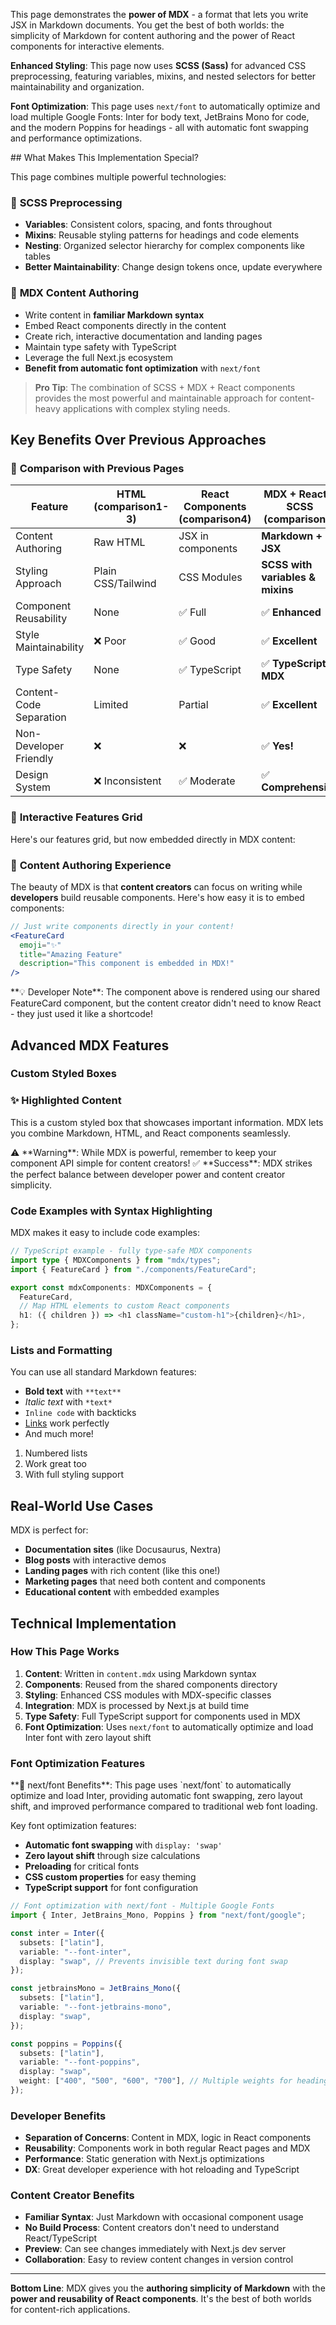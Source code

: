 This page demonstrates the **power of MDX** - a format that lets you write JSX in Markdown documents. You get the best of both worlds: the simplicity of Markdown for content authoring and the power of React components for interactive elements.

**Enhanced Styling**: This page now uses **SCSS (Sass)** for advanced CSS preprocessing, featuring variables, mixins, and nested selectors for better maintainability and organization.

**Font Optimization**: This page uses `next/font` to automatically optimize and load multiple Google Fonts: Inter for body text, JetBrains Mono for code, and the modern Poppins for headings - all with automatic font swapping and performance optimizations.

<Section flavour="strong">
  ## What Makes This Implementation Special?

  This page combines multiple powerful technologies:

  ### 🎨 **SCSS Preprocessing**

  - **Variables**: Consistent colors, spacing, and fonts throughout
  - **Mixins**: Reusable styling patterns for headings and code elements
  - **Nesting**: Organized selector hierarchy for complex components like tables
  - **Better Maintainability**: Change design tokens once, update everywhere

  ### 📝 **MDX Content Authoring**

  - Write content in **familiar Markdown syntax**
  - Embed React components directly in the content
  - Create rich, interactive documentation and landing pages
  - Maintain type safety with TypeScript
  - Leverage the full Next.js ecosystem
  - **Benefit from automatic font optimization** with `next/font`

  > **Pro Tip**: The combination of SCSS + MDX + React components provides the most powerful and maintainable approach for content-heavy applications with complex styling needs.
</Section>

## Key Benefits Over Previous Approaches

### 🔄 **Comparison with Previous Pages**

| Feature                 | HTML (comparison1-3) | React Components (comparison4) | **MDX + React + SCSS (comparison5)** |
| ----------------------- | -------------------- | ------------------------------ | ------------------------------------ |
| Content Authoring       | Raw HTML             | JSX in components              | **Markdown + JSX**                   |
| Styling Approach        | Plain CSS/Tailwind   | CSS Modules                    | **SCSS with variables & mixins**     |
| Component Reusability   | None                 | ✅ Full                        | ✅ **Enhanced**                      |
| Style Maintainability   | ❌ Poor              | ✅ Good                        | ✅ **Excellent**                     |
| Type Safety             | None                 | ✅ TypeScript                  | ✅ **TypeScript + MDX**              |
| Content-Code Separation | Limited              | Partial                        | ✅ **Excellent**                     |
| Non-Developer Friendly  | ❌                   | ❌                             | ✅ **Yes!**                          |
| Design System           | ❌ Inconsistent      | ✅ Moderate                    | ✅ **Comprehensive**                 |

### 🚀 **Interactive Features Grid**

Here's our features grid, but now embedded directly in MDX content:

<FeaturesGrid>
  <FeatureCard
    emoji="🚀"
    title="Fast Loading"
    description="Static HTML loads instantly without any JavaScript frameworks or build processes. Perfect for simple landing pages that need maximum speed."
  />
  <FeatureCard
    emoji="📱"
    title="Responsive Design"
    description="CSS Grid and Flexbox ensure this page looks great on all devices, from mobile phones to desktop computers."
  />
  <FeatureCard
    emoji="🎨"
    title="Modern Styling"
    description="Clean, modern design with smooth transitions and hover effects using pure CSS without any external dependencies."
  />
  <FeatureCard
    emoji="♿"
    title="Accessible"
    description="Semantic HTML structure with proper heading hierarchy and alt text for screen readers and better SEO."
  />
  <FeatureCard
    emoji="🔧"
    title="Easy to Modify"
    description="Simple HTML and CSS that any developer can understand and modify without learning complex frameworks."
  />
  <FeatureCard
    emoji="🌐"
    title="Universal Support"
    description="Works in every browser, even older ones, without polyfills or transpilation. Maximum compatibility guaranteed."
  />
</FeaturesGrid>

### 📝 **Content Authoring Experience**

The beauty of MDX is that **content creators** can focus on writing while **developers** build reusable components. Here's how easy it is to embed components:

```jsx
// Just write components directly in your content!
<FeatureCard
  emoji="✨"
  title="Amazing Feature"
  description="This component is embedded in MDX!"
/>
```

<InfoBox>
  **💡 Developer Note**: The component above is rendered using our shared
  FeatureCard component, but the content creator didn't need to know React -
  they just used it like a shortcode!
</InfoBox>

## Advanced MDX Features

### Custom Styled Boxes

<HighlightBox>

### ✨ Highlighted Content

This is a custom styled box that showcases important information. MDX lets you combine Markdown, HTML, and React components seamlessly.

</HighlightBox>

<WarningBox>
  ⚠️ **Warning**: While MDX is powerful, remember to keep your component API
  simple for content creators!
</WarningBox>

<SuccessBox>
  ✅ **Success**: MDX strikes the perfect balance between developer power and
  content creator simplicity.
</SuccessBox>

### Code Examples with Syntax Highlighting

MDX makes it easy to include code examples:

```typescript
// TypeScript example - fully type-safe MDX components
import type { MDXComponents } from "mdx/types";
import { FeatureCard } from "./components/FeatureCard";

export const mdxComponents: MDXComponents = {
  FeatureCard,
  // Map HTML elements to custom React components
  h1: ({ children }) => <h1 className="custom-h1">{children}</h1>,
};
```

### Lists and Formatting

You can use all standard Markdown features:

- **Bold text** with `**text**`
- _Italic text_ with `*text*`
- `Inline code` with backticks
- [Links](/) work perfectly
- And much more!

1. Numbered lists
2. Work great too
3. With full styling support

## Real-World Use Cases

MDX is perfect for:

- **Documentation sites** (like Docusaurus, Nextra)
- **Blog posts** with interactive demos
- **Landing pages** with rich content (like this one!)
- **Marketing pages** that need both content and components
- **Educational content** with embedded examples

<CTA
  title="Ready to Try MDX?"
  description="You're experiencing MDX right now! This entire page is written in Markdown with embedded React components. Compare this authoring experience with the previous examples."
  buttonText="View All Comparisons"
  buttonHref="/"
/>

## Technical Implementation

### How This Page Works

1. **Content**: Written in `content.mdx` using Markdown syntax
2. **Components**: Reused from the shared components directory
3. **Styling**: Enhanced CSS modules with MDX-specific classes
4. **Integration**: MDX is processed by Next.js at build time
5. **Type Safety**: Full TypeScript support for components used in MDX
6. **Font Optimization**: Uses `next/font` to automatically optimize and load Inter font with zero layout shift

### Font Optimization Features

<InfoBox>
  **🎨 next/font Benefits**: This page uses `next/font` to automatically
  optimize and load Inter, providing automatic font swapping, zero layout shift,
  and improved performance compared to traditional web font loading.
</InfoBox>

Key font optimization features:

- **Automatic font swapping** with `display: 'swap'`
- **Zero layout shift** through size calculations
- **Preloading** for critical fonts
- **CSS custom properties** for easy theming
- **TypeScript support** for font configuration

```typescript
// Font optimization with next/font - Multiple Google Fonts
import { Inter, JetBrains_Mono, Poppins } from "next/font/google";

const inter = Inter({
  subsets: ["latin"],
  variable: "--font-inter",
  display: "swap", // Prevents invisible text during font swap
});

const jetbrainsMono = JetBrains_Mono({
  subsets: ["latin"],
  variable: "--font-jetbrains-mono",
  display: "swap",
});

const poppins = Poppins({
  subsets: ["latin"],
  variable: "--font-poppins",
  display: "swap",
  weight: ["400", "500", "600", "700"], // Multiple weights for headings
});
```

### Developer Benefits

- **Separation of Concerns**: Content in MDX, logic in React components
- **Reusability**: Components work in both regular React pages and MDX
- **Performance**: Static generation with Next.js optimizations
- **DX**: Great developer experience with hot reloading and TypeScript

### Content Creator Benefits

- **Familiar Syntax**: Just Markdown with occasional component usage
- **No Build Process**: Content creators don't need to understand React/TypeScript
- **Preview**: Can see changes immediately with Next.js dev server
- **Collaboration**: Easy to review content changes in version control

---

**Bottom Line**: MDX gives you the **authoring simplicity of Markdown** with the **power and reusability of React components**. It's the best of both worlds for content-rich applications.
